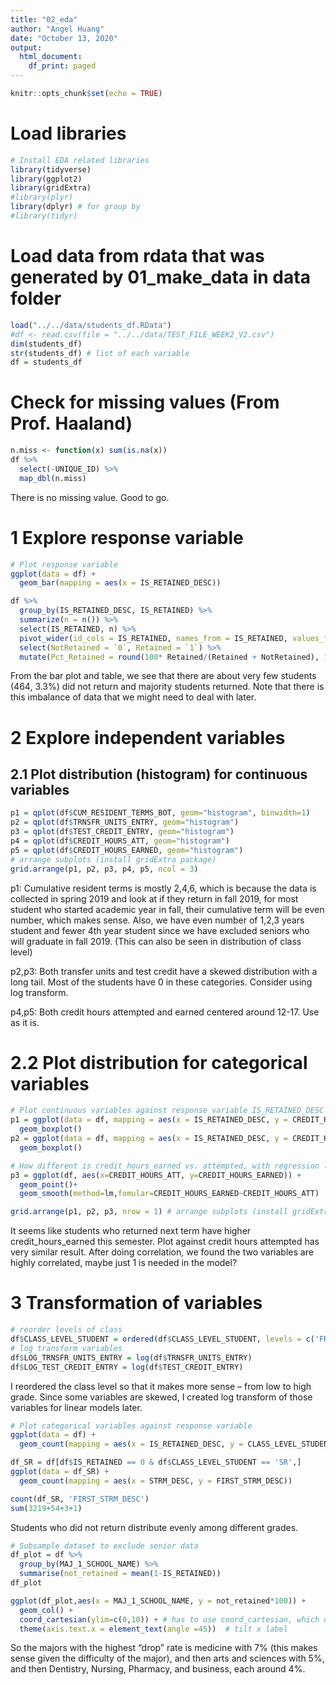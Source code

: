 ```yaml
---
title: "02_eda"
author: "Angel Huang"
date: "October 13, 2020"
output:
  html_document:
    df_print: paged
---
```


```r
knitr::opts_chunk$set(echo = TRUE)
```

# Load libraries
```r
# Install EDA related libraries
library(tidyverse)
library(ggplot2)
library(gridExtra)
#library(plyr)
library(dplyr) # for group by
#library(tidyr)
```

# Load data from rdata that was generated by 01_make_data in data folder
```r
load("../../data/students_df.RData")
#df <- read.csv(file = "../../data/TEST_FILE_WEEK2_V2.csv")
dim(students_df)
str(students_df) # list of each variable
df = students_df
```

# Check for missing values (From Prof. Haaland)
```r
n.miss <- function(x) sum(is.na(x))
df %>%
  select(-UNIQUE_ID) %>%
  map_dbl(n.miss) 
```
There is no missing value. Good to go.


# 1 Explore response variable
```r
# Plot response variable
ggplot(data = df) +
  geom_bar(mapping = aes(x = IS_RETAINED_DESC))

df %>%
  group_by(IS_RETAINED_DESC, IS_RETAINED) %>%
  summarize(n = n()) %>%
  select(IS_RETAINED, n) %>%
  pivot_wider(id_cols = IS_RETAINED, names_from = IS_RETAINED, values_from = n) %>%
  select(NotRetained = `0`, Retained = `1`) %>%
  mutate(Pct_Retained = round(100* Retained/(Retained + NotRetained), 1))

```

From the bar plot and table, we see that there are about very few students (464, 3.3%) did not return and majority students returned. Note that there is this imbalance of data that we might need to deal with later.

# 2 Explore independent variables
## 2.1 Plot distribution (histogram) for continuous variables
```r
p1 = qplot(df$CUM_RESIDENT_TERMS_BOT, geom="histogram", binwidth=1)
p2 = qplot(df$TRNSFR_UNITS_ENTRY, geom="histogram")
p3 = qplot(df$TEST_CREDIT_ENTRY, geom="histogram")
p4 = qplot(df$CREDIT_HOURS_ATT, geom="histogram")
p5 = qplot(df$CREDIT_HOURS_EARNED, geom="histogram")
# arrange subplots (install gridExtra package)
grid.arrange(p1, p2, p3, p4, p5, ncol = 3) 
```
p1: Cumulative resident terms is mostly 2,4,6, which is because the data is collected in spring 2019 and look at if they return in fall 2019, for most student who started academic year in fall, their cumulative term will be even number, which makes sense. Also, we have even number of 1,2,3 years student and fewer 4th year student since we have excluded seniors who will graduate in fall 2019. (This can also be seen in distribution of class level)

p2,p3: Both transfer units and test credit have a skewed distribution with a long tail. Most of the students have 0 in these categories. Consider using log transform.

p4,p5: Both credit hours attempted and earned centered around 12-17. Use as it is.

# 2.2 Plot distribution for categorical variables
```r
# Plot continuous variables against response variable IS_RETAINED_DESC
p1 = ggplot(data = df, mapping = aes(x = IS_RETAINED_DESC, y = CREDIT_HOURS_EARNED)) +
  geom_boxplot()
p2 = ggplot(data = df, mapping = aes(x = IS_RETAINED_DESC, y = CREDIT_HOURS_ATT)) +
  geom_boxplot()

# How different is credit_hours_earned vs. attempted, with regression lines
p3 = ggplot(df, aes(x=CREDIT_HOURS_ATT, y=CREDIT_HOURS_EARNED)) + 
  geom_point()+
  geom_smooth(method=lm,fomular=CREDIT_HOURS_EARNED~CREDIT_HOURS_ATT)

grid.arrange(p1, p2, p3, nrow = 1) # arrange subplots (install gridExtra package)
```
It seems like students who returned next term have higher credit_hours_earned this semester. Plot against credit hours attempted has very similar result. After doing correlation, we found the two variables are highly correlated, maybe just 1 is needed in the model?

# 3 Transformation of variables
```r
# reorder levels of class
df$CLASS_LEVEL_STUDENT = ordered(df$CLASS_LEVEL_STUDENT, levels = c('FR','SO','JU','SR'))
# log transform variables
df$LOG_TRNSFR_UNITS_ENTRY = log(df$TRNSFR_UNITS_ENTRY)
df$LOG_TEST_CREDIT_ENTRY = log(df$TEST_CREDIT_ENTRY)

```
I reordered the class level so that it makes more sense -- from low to high grade. Since some variables are skewed, I created log transform of those variables for linear models later.


```r
# Plot categorical variables against response variable
ggplot(data = df) +
  geom_count(mapping = aes(x = IS_RETAINED_DESC, y = CLASS_LEVEL_STUDENT))

df_SR = df[df$IS_RETAINED == 0 & df$CLASS_LEVEL_STUDENT == 'SR',]
ggplot(data = df_SR) +
  geom_count(mapping = aes(x = STRM_DESC, y = FIRST_STRM_DESC))

count(df_SR, 'FIRST_STRM_DESC')
sum(3219+54+3+1)
```
Students who did not return distribute evenly among different grades. 


```r
# Subsample dataset to exclude senior data
df_plot = df %>%
  group_by(MAJ_1_SCHOOL_NAME) %>%
  summarise(not_retained = mean(1-IS_RETAINED))
df_plot

```


```r
ggplot(df_plot,aes(x = MAJ_1_SCHOOL_NAME, y = not_retained*100)) +  
  geom_col() +
  coord_cartesian(ylim=c(0,10)) + # has to use coord_cartesian, which doesn't filter on data like ylim does
  theme(axis.text.x = element_text(angle =45))  # tilt x label

```
So the majors with the highest "drop" rate is medicine with 7% (this makes sense given the difficulty of the major), and then arts and sciences with 5%, and then Dentistry, Nursing, Pharmacy, and business, each around 4%. 
